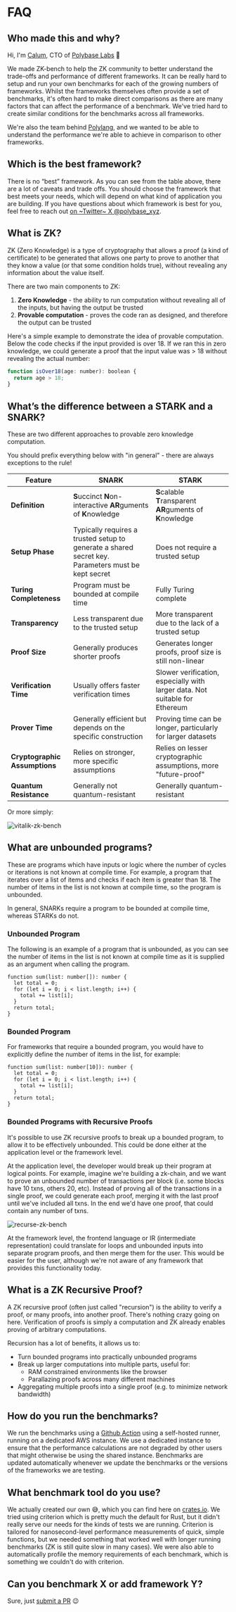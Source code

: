 
# FAQ

## Who made this and why?

Hi, I'm [Calum](https://x.com/calummoore), CTO of [Polybase Labs](https://x.com/polybase_xyz) 👋

We made ZK-bench to help the ZK community to better understand the trade-offs and performance of different frameworks. It can be really hard to setup and run your own benchmarks for each of the growing numbers
of frameworks. Whilst the frameworks themselves often provide a set of benchmarks, it's often hard to make direct comparisons as there are many factors that can affect the performance of a benchmark. We've tried hard to 
create similar conditions for the benchmarks across all frameworks.

We're also the team behind [Polylang](https://polylang.dev), and we wanted to be able to understand the performance we're able to achieve in comparison to other frameworks.

## Which is the best framework?

There is no “best” framework. As you can see from the table above, there are a lot of caveats and trade offs. You should choose the framework that best meets your needs, which will depend on what kind of application you are building. If you have questions about which framework is best for you, feel free to reach out [on ~Twitter~ X @polybase_xyz](https://x.com/polybase_xyz).


## What is ZK?

ZK (Zero Knowledge) is a type of cryptography that allows a proof (a kind of certificate) to be generated that allows one party to prove to another that they know a value (or that some condition holds true), without revealing any information about the value itself. 

There are two main components to ZK:

1. **Zero Knowledge** - the ability to run computation without revealing all of the inputs, but having the output be trusted
2. **Provable computation** -  proves the code ran as designed, and therefore the output can be trusted

Here's a simple example to demonstrate the idea of provable computation. Below the code checks if the input provided is over 18. 
If we ran this in zero knowledge, we could generate a proof that the input value was > 18 without revealing the actual number:

```js
function isOver18(age: number): boolean {
  return age > 18;
}
```

## What’s the difference between a STARK and a SNARK?

These are two different approaches to provable zero knowledge computation.

<Alert status='warning' borderRadius={5}>
  <AlertIcon />
  <Text fontSize='md'>You should prefix everything below with "in general" - there are always exceptions to the rule!</Text>
</Alert>


| Feature                  | SNARK                                                                                           | STARK                                                                                           |
|--------------------------|-------------------------------------------------------------------------------------------------|-------------------------------------------------------------------------------------------------|
| **Definition**              | **S**uccinct **N**on-interactive **AR**guments of **K**nowledge                                                 | **S**calable **T**ransparent **AR**guments of **K**nowledge                                                     |
| **Setup Phase**              | Typically requires a trusted setup to generate a shared secret key. Parameters must be kept secret| Does not require a trusted setup                                                                |
| **Turing Completeness**      | Program must be bounded at compile time                                                         | Fully Turing complete                                                                           |
| **Transparency**             | Less transparent due to the trusted setup                                                       | More transparent due to the lack of a trusted setup                                             |
| **Proof Size**               | Generally produces shorter proofs                                                               | Generates longer proofs, proof size is still non-linear                                         |
| **Verification Time**        | Usually offers faster verification times                                                        | Slower verification, especially with larger data. Not suitable for Ethereum                     |
| **Prover Time**              | Generally efficient but depends on the specific construction                                    | Proving time can be longer, particularly for larger datasets                                    |
| **Cryptographic Assumptions**| Relies on stronger, more specific assumptions                                                    | Relies on lesser cryptographic assumptions, more "future-proof"                                 |
| **Quantum Resistance**       | Generally not quantum-resistant      | Generally quantum-resistant      |

Or more simply:

<Image alt='vitalik-zk-bench' src={vitalik} />

## What are unbounded programs?

These are programs which have inputs or logic where the number of cycles or iterations is not known at compile time. For example, a program that iterates over a list of items and checks if each item is greater than 18. The number of items in the list is not known at compile time, so the program is unbounded.

In general, SNARKs require a program to be bounded at compile time, whereas STARKs do not.

### Unbounded Program

The following is an example of a program that is unbounded, as you can see the number of items in the list is not known at compile time as it is supplied as an argument when calling the program.

```
function sum(list: number[]): number {
  let total = 0;
  for (let i = 0; i < list.length; i++) {
    total += list[i];
  }
  return total;
}
```

### Bounded Program

For frameworks that require a bounded program, you would have to explicitly define the number of items in the list, for example:

```
function sum(list: number[10]): number {
  let total = 0;
  for (let i = 0; i < list.length; i++) {
    total += list[i];
  }
  return total;
}
```

### Bounded Programs with Recursive Proofs

It's possible to use ZK recursive proofs to break up a bounded program, to allow it to be effectively unbounded. This could be done either at the application level or the framework level. 

At the application level, the developer would break up their program at logical points. For example, imagine we're building a zk-chain, and we want to prove an unbounded number of transactions per block (i.e. some blocks have 10 txns, others 20, etc). Instead of proving all of the transactions in a single proof, we could generate each proof, merging it with the last proof until we've included all txns. In the end we'd have one proof, that could contain any number of txns.

<Image alt='recurse-zk-bench' src={recurse} />

At the framework level, the frontend language or IR (intermediate representation) could translate for loops and unbounded inputs into separate program proofs, and then merge them for the user. This would be easier for the user, although we're not aware of any framework that provides this functionality today.


## What is a ZK Recursive Proof?

A ZK recursive proof (often just called "recursion") is the ability to verify a proof, or many proofs, into another proof. There's nothing crazy going on here. Verification of proofs is simply a computation and ZK already enables proving of arbitrary computations.

Recursion has a lot of benefits, it allows us to:

  - Turn bounded programs into practically unbounded programs
  - Break up larger computations into multiple parts, useful for:
    - RAM constrained environments like the browser
    - Parallazing proofs across many different machines
  - Aggregating multiple proofs into a single proof (e.g. to minimize network bandwidth)


## How do you run the benchmarks?

We run the benchmarks using a [Github Action](https://github.com/polybase/zk-benchmarks/actions) using a self-hosted runner, 
running on a dedicated AWS instance. We use a dedicated instance to ensure that the performance calculations are not degraded 
by other users that might otherwise be using the shared instance.
Benchmarks are updated automatically whenever we update the benchmarks or the versions of the frameworks we are testing.

## What benchmark tool do you use?

We actually created our own 😅, which you can find here on [crates.io](https://crates.io/crates/benchy). We tried using criterion which is pretty much the default for Rust, 
but it didn't really serve our needs for the kinds of tests we are running. Criterion is tailored for nanosecond-level performance measurements of quick, simple functions, but we needed something that worked well with longer running benchmarks (ZK is still quite slow in many cases). We were also able to automatically profile the memory requirements of each benchmark, which is something we couldn't do with criterion.


## Can you benchmark X or add framework Y?

Sure, just [submit a PR](https://github.com/polybase/zk-benchmarks) 😉

